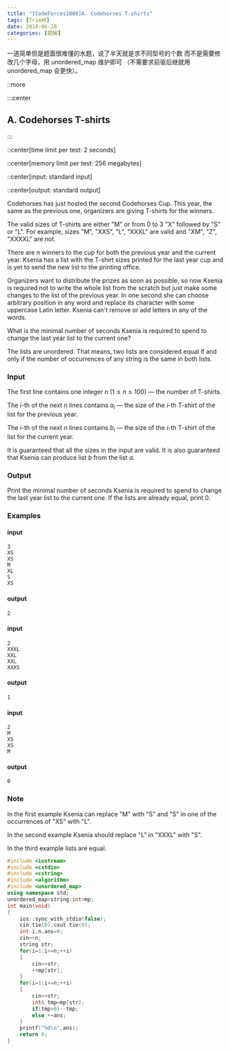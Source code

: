 ```yaml
---
title: "[CodeForces1000]A. Codehorses T-shirts"
tags: [Trie树]
date: 2018-06-28
categories: [题解]
---
```


一道简单但是题面很难懂的水题，说了半天就是求不同型号的个数
而不是需要修改几个字母，用 unordered_map 维护即可
（不需要求前驱后继就用 unordered_map 会更快）。

::more

:::center
## A. Codehorses T-shirts
:::

::center[time limit per test\: 2 seconds]

::center[memory limit per test\: 256 megabytes]

::center[input\: standard input]

::center[output\: standard output]

Codehorses has just hosted the second Codehorses Cup.
This year, the same as the previous one, organizers are giving T-shirts for the winners.

The valid sizes of T-shirts are either "M" or from $0$ to $3$ "X" followed by "S" or "L".
For example, sizes "M", "XXS", "L", "XXXL" are valid and "XM", "Z", "XXXXL" are not.

There are $n$ winners to the cup for both the previous year and the current year.
Ksenia has a list with the T-shirt sizes printed for the last year cup
and is yet to send the new list to the printing office.

Organizers want to distribute the prizes as soon as possible,
so now Ksenia is required not to write the whole list from the scratch
but just make some changes to the list of the previous year.
In one second she can choose arbitrary position in any word
and replace its character with some uppercase Latin letter.
Ksenia can't remove or add letters in any of the words.

What is the minimal number of seconds Ksenia is required to spend
to change the last year list to the current one?

The lists are unordered.
That means, two lists are considered equal if and only if
the number of occurrences of any string is the same in both lists.

### Input

The first line contains one integer $n$ ($1 \le n \le 100$) — the number of T-shirts.

The $i$-th of the next $n$ lines contains $a_i$ —
the size of the $i$-th T-shirt of the list for the previous year.

The $i$-th of the next $n$ lines contains $b_i$ —
the size of the $i$-th T-shirt of the list for the current year.

It is guaranteed that all the sizes in the input are valid.
It is also guaranteed that Ksenia can produce list $b$ from the list $a$.

### Output

Print the minimal number of seconds Ksenia is required to spend
to change the last year list to the current one.
If the lists are already equal, print 0.

### Examples
#### input
```plain
3
XS
XS
M
XL
S
XS
```
#### output
```plain
2
```
#### input
```plain
2
XXXL
XXL
XXL
XXXS
```
#### output
```plain
1
```
#### input
```plain
2
M
XS
XS
M
```
#### output
```plain
0
```

### Note

In the first example Ksenia can replace "M" with "S"
and "S" in one of the occurrences of "XS" with "L".

In the second example Ksenia should replace "L" in "XXXL" with "S".

In the third example lists are equal.

```cpp
#include <iostream>
#include <cstdio>
#include <cstring>
#include <algorithm>
#include <unordered_map>
using namespace std;
unordered_map<string,int>mp;
int main(void)
{
	ios::sync_with_stdio(false);
	cin.tie(0);cout.tie(0);
	int i,n,ans=0;
	cin>>n;
	string str;
	for(i=1;i<=n;++i)
	{
		cin>>str;
		++mp[str];
	}
	for(i=1;i<=n;++i)
	{
		cin>>str;
		int& tmp=mp[str];
		if(tmp>0)--tmp;
		else ++ans;
	}
	printf("%d\n",ans);
	return 0;
}
```
